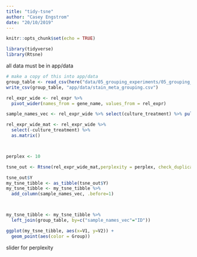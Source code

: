 ```yaml
---
title: "tidy-tsne"
author: "Casey Engstrom"
date: "20/10/2019"
---
```


```r
knitr::opts_chunk$set(echo = TRUE)
```


```r
library(tidyverse)
library(Rtsne)
```


all data must be in app/data
```r

# make a copy of this into app/data
group_table <- read_csv(here("data/05_grouping_experiments/05_grouping_table"))
write_csv(group_table, "app/data/stain_meta_grouping.csv")


```


```r
rel_expr_wide <- rel_expr %>% 
  pivot_wider(names_from = gene_name, values_from = rel_expr)

sample_names_vec <- rel_expr_wide %>% select(culture_treatment) %>% pull()

rel_expr_wide_mat <- rel_expr_wide %>% 
  select(-culture_treatment) %>% 
  as.matrix()



perplex <- 10

tsne_out <- Rtsne(rel_expr_wide_mat,perplexity = perplex, check_duplicates = FALSE)

tsne_out$Y
my_tsne_tibble <- as_tibble(tsne_out$Y)
my_tsne_tibble <- my_tsne_tibble %>% 
  add_column(sample_names_vec, .before=1)



my_tsne_tibble <- my_tsne_tibble %>% 
  left_join(group_table, by=c("sample_names_vec"="ID"))

ggplot(my_tsne_tibble, aes(x=V1, y=V2)) +
  geom_point(aes(color = Group))
```

slider for perplexity
